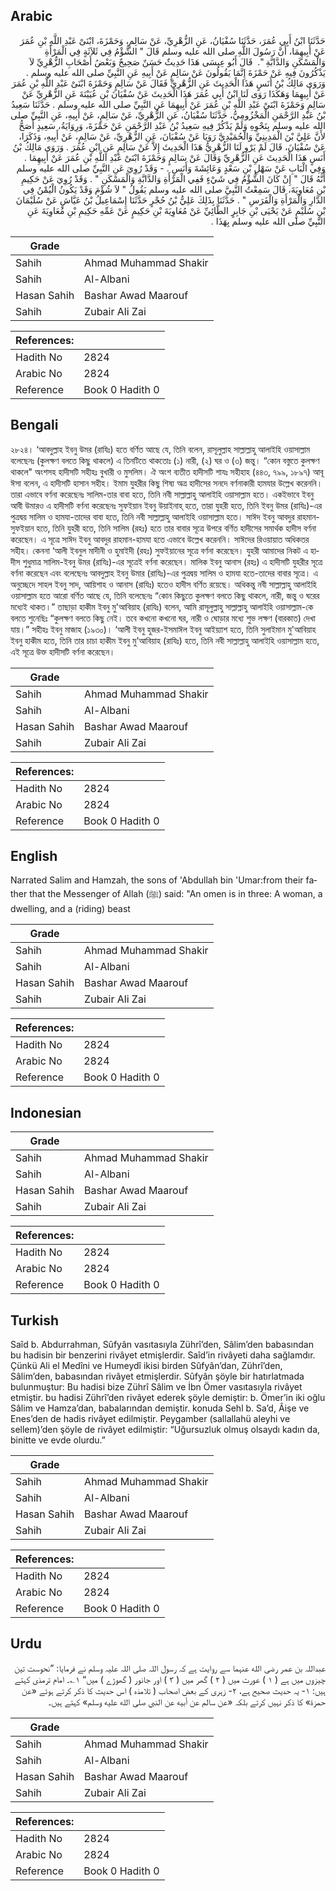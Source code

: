 ## Arabic


<div dir="rtl" lang="ar" style={{fontSize:'larger',backgroundColor:'#f8f9fa',padding:20}}>
حَدَّثَنَا ابْنُ أَبِي عُمَرَ، حَدَّثَنَا سُفْيَانُ، عَنِ الزُّهْرِيِّ، عَنْ سَالِمٍ، وَحَمْزَةَ، ابْنَىْ عَبْدِ اللَّهِ بْنِ عُمَرَ عَنْ أَبِيهِمَا، أَنَّ رَسُولَ اللَّهِ صلى الله عليه وسلم قَالَ ‏"‏ الشُّؤْمُ فِي ثَلاَثَةٍ فِي الْمَرْأَةِ وَالْمَسْكَنِ وَالدَّابَّةِ ‏". ‏ قَالَ أَبُو عِيسَى هَذَا حَدِيثٌ حَسَنٌ صَحِيحٌ وَبَعْضُ أَصْحَابِ الزُّهْرِيِّ لاَ يَذْكُرُونَ فِيهِ عَنْ حَمْزَةَ إِنَّمَا يَقُولُونَ عَنْ سَالِمٍ عَنْ أَبِيهِ عَنِ النَّبِيِّ صلى الله عليه وسلم ‏.‏ وَرَوَى مَالِكُ بْنُ أَنَسٍ هَذَا الْحَدِيثَ عَنِ الزُّهْرِيِّ فَقَالَ عَنْ سَالِمٍ وَحَمْزَةَ ابْنَىْ عَبْدِ اللَّهِ بْنِ عُمَرَ عَنْ أَبِيهِمَا وَهَكَذَا رَوَى لَنَا ابْنُ أَبِي عُمَرَ هَذَا الْحَدِيثَ عَنْ سُفْيَانَ بْنِ عُيَيْنَةَ عَنِ الزُّهْرِيِّ عَنْ سَالِمٍ وَحَمْزَةَ ابْنَىْ عَبْدِ اللَّهِ بْنِ عُمَرَ عَنْ أَبِيهِمَا عَنِ النَّبِيِّ صلى الله عليه وسلم ‏.‏ حَدَّثَنَا سَعِيدُ بْنُ عَبْدِ الرَّحْمَنِ الْمَخْزُومِيُّ، حَدَّثَنَا سُفْيَانُ، عَنِ الزُّهْرِيِّ، عَنْ سَالِمٍ، عَنْ أَبِيهِ، عَنِ النَّبِيِّ صلى الله عليه وسلم بِنَحْوِهِ وَلَمْ يَذْكُرْ فِيهِ سَعِيدُ بْنُ عَبْدِ الرَّحْمَنِ عَنْ حَمْزَةَ، وَرِوَايَةُ، سَعِيدٍ أَصَحُّ لأَنَّ عَلِيَّ بْنَ الْمَدِينِيِّ وَالْحُمَيْدِيَّ رَوَيَا عَنْ سُفْيَانَ، عَنِ الزُّهْرِيِّ، عَنْ سَالِمٍ، عَنْ أَبِيهِ، وَذَكَرَا، عَنْ سُفْيَانَ، قَالَ لَمْ يَرْوِ لَنَا الزُّهْرِيُّ هَذَا الْحَدِيثَ إِلاَّ عَنْ سَالِمٍ عَنِ ابْنِ عُمَرَ ‏.‏ وَرَوَى مَالِكُ بْنُ أَنَسٍ هَذَا الْحَدِيثَ عَنِ الزُّهْرِيِّ وَقَالَ عَنْ سَالِمٍ وَحَمْزَةَ ابْنَىْ عَبْدِ اللَّهِ بْنِ عُمَرَ عَنْ أَبِيهِمَا ‏.‏ وَفِي الْبَابِ عَنْ سَهْلِ بْنِ سَعْدٍ وَعَائِشَةَ وَأَنَسٍ ‏.‏ - وَقَدْ رُوِيَ عَنِ النَّبِيِّ صلى الله عليه وسلم أَنَّهُ قَالَ ‏"‏ إِنْ كَانَ الشُّؤْمُ فِي شَيْءٍ فَفِي الْمَرْأَةِ وَالدَّابَّةِ وَالْمَسْكَنِ ‏"‏ ‏.‏ وَقَدْ رُوِيَ عَنْ حَكِيمِ بْنِ مُعَاوِيَةَ، قَالَ سَمِعْتُ النَّبِيَّ صلى الله عليه وسلم يَقُولُ ‏"‏ لاَ شُؤْمَ وَقَدْ يَكُونُ الْيُمْنُ فِي الدَّارِ وَالْمَرْأَةِ وَالْفَرَسِ ‏"‏ ‏.‏ حَدَّثَنَا بِذَلِكَ عَلِيُّ بْنُ حُجْرٍ حَدَّثَنَا إِسْمَاعِيلُ بْنُ عَيَّاشٍ عَنْ سُلَيْمَانَ بْنِ سُلَيْمٍ عَنْ يَحْيَى بْنِ جَابِرٍ الطَّائِيِّ عَنْ مُعَاوِيَةَ بْنِ حَكِيمٍ عَنْ عَمِّهِ حَكِيمِ بْنِ مُعَاوِيَةَ عَنِ النَّبِيِّ صلى الله عليه وسلم بِهَذَا ‏.‏
</div>
<div style={{backgroundColor:'#f8f9fa',padding:20, marginBottom: 10}}><table> <thead> <tr> <th>Grade</th> <th></th> </tr> </thead> <tbody> <tr><td>Sahih</td><td>Ahmad Muhammad Shakir</td></tr><tr><td>Sahih</td><td>Al-Albani</td></tr><tr><td>Hasan Sahih</td><td>Bashar Awad Maarouf</td></tr><tr><td>Sahih</td><td>Zubair Ali Zai</td></tr></tbody></table><table> <thead> <tr> <th>References:</th> <th></th> </tr> </thead> <tbody><tr><td>Hadith No</td><td>2824</td></tr><tr><td>Arabic No</td><td>2824</td></tr><tr><td>Reference</td><td>Book 0 Hadith 0</td></tr></tbody></table></div>

## Bengali


<div dir="ltr" lang="bn" style={{fontSize:'larger',backgroundColor:'#f8f9fa',padding:20}}>
২৮২৪। ‘আবদুল্লাহ ইবনু উমর (রাযিঃ) হতে বর্ণিত আছে যে, তিনি বলেন, রাসূলুল্লাহ সাল্লাল্লাহু আলাইহি ওয়াসাল্লাম বলেছেনঃ (কুলক্ষণ বলতে কিছু থাকলে) এ তিনটিতে থাকতোঃ (১) নারী, (২) ঘর ও (৩) জন্তু। “কোন বস্তুতে কুলক্ষণ থাকলে" অংশসহ হাদীসটি সহীহঃ বুখারী ও মুসলিম। ঐ অংশ ব্যতীত হাদীসটি শাযঃ সহীহাহ (৪৪৩, ৭৯৯, ১৮৯৭) আবূ ঈসা বলেন, এ হাদীসটি হাসান সহীহ। ইমাম যুহরীর কিছু শিষ্য অত্র হাদীসের সনদে বর্ণনাকারী হামযার উল্লেখ করেননি। তারা এভাবে বর্ণনা করেছেনঃ সালিম-তার বাবা হতে, তিনি নবী সাল্লাল্লাহু আলাইহি ওয়াসাল্লাম হতে। একইভাবে ইবনু আবী উমারও এ হাদীসটি বর্ণনা করেছেনঃ সুফইয়ান ইবনু উয়াইনাহ্ হতে, তারা যুহরী হতে, তিনি ইবনু উমর (রাযিঃ)-এর পুত্রদ্বয় সালিম ও হামযা-তাদের বাবা হতে, তিনি নবী সাল্লাল্লাহু আলাইহি ওয়াসাল্লাম হতে। সাঈদ ইবনু আবদুর রাহমান-সুফইয়ান হতে, তিনি যুহরী হতে, তিনি সালিম (রহঃ) হতে তার বাবার সূত্রে উপরে বর্ণিত হাদীসের সমার্থক হাদীস বর্ণনা করেছেন। এ সূত্রে সাঈদ ইবনু আবদুর রাহমান-হামযা হতে এভাবে উল্লেখ করেননি। সাঈদের রিওয়ায়াত অধিকতর সহীহ। কেননা ‘আলী ইবনুল মাদীনী ও হুমাইদী (রহঃ) সুফইয়ানের সূত্রে বর্ণনা করেছেন। যুহরী আমাদের নিকট এ হাদীস শুধুমাত্র সালিম-ইবনু উমর (রাযিঃ)-এর সূত্রেই বর্ণনা করেছেন। মালিক ইবনু আনাস (রহঃ) এ হাদীসটি যুহরীর সূত্রে বর্ণনা করেছেন এবং বলেছেনঃ আবদুল্লাহ ইবনু উমার (রাযিঃ)-এর পুত্রদ্বয় সালিম ও হামযা হতে-তাদের বাবার সূত্রে। এ অনুচ্ছেদে সাহল ইবনু সাদ, আয়িশাহ ও আনাস (রাযিঃ) হতেও হাদীস বর্ণিত রয়েছে। অধিকন্তু নবী সাল্লাল্লাহু আলাইহি ওয়াসাল্লাম হতে আরো বর্ণিত আছে যে, তিনি বলেছেনঃ “কোন কিছুতে কুলক্ষণ বলতে কিছু থাকলে, নারী, জন্তু ও ঘরের মধ্যেই থাকত।” তাছাড়া হাকীম ইবনু মু'আবিয়াহ (রাযিঃ) বলেন, আমি রাসূলুল্লাহু সাল্লাল্লাহু আলাইহি ওয়াসাল্লাম-কে বলতে শুনেছিঃ “কুলক্ষণ বলতে কিছু নেই। তবে কখনো কখনো ঘর, নারী ও ঘোড়ার মধ্যে শুভ লক্ষণ (বারকাত) দেখা যায়।” সহীহঃ ইবনু মাজাহ (১৯৩০)। ‘আলী ইবনু হুজর-ইসমাঈল ইবনু আইয়্যাশ হতে, তিনি সুলাইমান মু'আবিয়াহ ইবনু হাকীম হতে, তিনি তার চাচা হাকীম ইবনু মু'আবিয়াহ (রাযিঃ) হতে, তিনি নবী সাল্লাল্লাহু আলাইহি ওয়াসাল্লাম হতে, এই সূত্রে উক্ত হাদীসটি বর্ণনা করেছেন।
</div>
<div style={{backgroundColor:'#f8f9fa',padding:20, marginBottom: 10}}><table> <thead> <tr> <th>Grade</th> <th></th> </tr> </thead> <tbody> <tr><td>Sahih</td><td>Ahmad Muhammad Shakir</td></tr><tr><td>Sahih</td><td>Al-Albani</td></tr><tr><td>Hasan Sahih</td><td>Bashar Awad Maarouf</td></tr><tr><td>Sahih</td><td>Zubair Ali Zai</td></tr></tbody></table><table> <thead> <tr> <th>References:</th> <th></th> </tr> </thead> <tbody><tr><td>Hadith No</td><td>2824</td></tr><tr><td>Arabic No</td><td>2824</td></tr><tr><td>Reference</td><td>Book 0 Hadith 0</td></tr></tbody></table></div>

## English


<div dir="ltr" lang="en" style={{fontSize:'larger',backgroundColor:'#f8f9fa',padding:20}}>
Narrated Salim and Hamzah, the sons of 'Abdullah bin 'Umar:from their father that the Messenger of Allah (ﷺ) said: "An omen is in three: A woman, a dwelling, and a (riding) beast
</div>
<div style={{backgroundColor:'#f8f9fa',padding:20, marginBottom: 10}}><table> <thead> <tr> <th>Grade</th> <th></th> </tr> </thead> <tbody> <tr><td>Sahih</td><td>Ahmad Muhammad Shakir</td></tr><tr><td>Sahih</td><td>Al-Albani</td></tr><tr><td>Hasan Sahih</td><td>Bashar Awad Maarouf</td></tr><tr><td>Sahih</td><td>Zubair Ali Zai</td></tr></tbody></table><table> <thead> <tr> <th>References:</th> <th></th> </tr> </thead> <tbody><tr><td>Hadith No</td><td>2824</td></tr><tr><td>Arabic No</td><td>2824</td></tr><tr><td>Reference</td><td>Book 0 Hadith 0</td></tr></tbody></table></div>

## Indonesian


<div dir="ltr" lang="id" style={{fontSize:'larger',backgroundColor:'#f8f9fa',padding:20}}>

</div>
<div style={{backgroundColor:'#f8f9fa',padding:20, marginBottom: 10}}><table> <thead> <tr> <th>Grade</th> <th></th> </tr> </thead> <tbody> <tr><td>Sahih</td><td>Ahmad Muhammad Shakir</td></tr><tr><td>Sahih</td><td>Al-Albani</td></tr><tr><td>Hasan Sahih</td><td>Bashar Awad Maarouf</td></tr><tr><td>Sahih</td><td>Zubair Ali Zai</td></tr></tbody></table><table> <thead> <tr> <th>References:</th> <th></th> </tr> </thead> <tbody><tr><td>Hadith No</td><td>2824</td></tr><tr><td>Arabic No</td><td>2824</td></tr><tr><td>Reference</td><td>Book 0 Hadith 0</td></tr></tbody></table></div>

## Turkish


<div dir="ltr" lang="tr" style={{fontSize:'larger',backgroundColor:'#f8f9fa',padding:20}}>
Saîd b. Abdurrahman, Sûfyân vasıtasıyla Zührî’den, Sâlim’den babasından bu hadisin bir benzerini rivâyet etmişlerdir. Saîd’in rivâyeti daha sağlamdır. Çünkü Ali el Medîni ve Humeydî ikisi birden Sûfyân’dan, Zührî’den, Sâlim’den, babasından rivâyet etmişlerdir. Sûfyân şöyle bir hatırlatmada bulunmuştur: Bu hadisi bize Zührî Sâlim ve İbn Ömer vasıtasıyla rivâyet etmiştir. bu hadisi Zührî’den rivâyet ederek şöyle demiştir: b. Ömer’in iki oğlu Sâlim ve Hamza’dan, babalarından demiştir. konuda Sehl b. Sa’d, Âişe ve Enes’den de hadis rivâyet edilmiştir. Peygamber (sallallahü aleyhi ve sellem)’den şöyle de rivâyet edilmiştir: “Uğursuzluk olmuş olsaydı kadın da, binitte ve evde olurdu.”
</div>
<div style={{backgroundColor:'#f8f9fa',padding:20, marginBottom: 10}}><table> <thead> <tr> <th>Grade</th> <th></th> </tr> </thead> <tbody> <tr><td>Sahih</td><td>Ahmad Muhammad Shakir</td></tr><tr><td>Sahih</td><td>Al-Albani</td></tr><tr><td>Hasan Sahih</td><td>Bashar Awad Maarouf</td></tr><tr><td>Sahih</td><td>Zubair Ali Zai</td></tr></tbody></table><table> <thead> <tr> <th>References:</th> <th></th> </tr> </thead> <tbody><tr><td>Hadith No</td><td>2824</td></tr><tr><td>Arabic No</td><td>2824</td></tr><tr><td>Reference</td><td>Book 0 Hadith 0</td></tr></tbody></table></div>

## Urdu


<div dir="rtl" lang="ur" style={{fontSize:'larger',backgroundColor:'#f8f9fa',padding:20}}>
عبداللہ بن عمر رضی الله عنہما سے روایت ہے کہ رسول اللہ صلی اللہ علیہ وسلم نے فرمایا: ”نحوست تین چیزوں میں ہے ( ۱ ) عورت میں ( ۲ ) گھر میں ( ۳ ) اور جانور ( گھوڑے ) میں“ ۱؎۔ امام ترمذی کہتے ہیں: ۱- یہ حدیث صحیح ہے، ۲- زہری کے بعض اصحاب ( تلامذہ ) اس حدیث کا ذکر کرتے ہوئے «عن حمزة» کا ذکر نہیں کرتے بلکہ «عن سالم عن أبيه عن النبي صلى الله عليه وسلم» کہتے ہیں۔
</div>
<div style={{backgroundColor:'#f8f9fa',padding:20, marginBottom: 10}}><table> <thead> <tr> <th>Grade</th> <th></th> </tr> </thead> <tbody> <tr><td>Sahih</td><td>Ahmad Muhammad Shakir</td></tr><tr><td>Sahih</td><td>Al-Albani</td></tr><tr><td>Hasan Sahih</td><td>Bashar Awad Maarouf</td></tr><tr><td>Sahih</td><td>Zubair Ali Zai</td></tr></tbody></table><table> <thead> <tr> <th>References:</th> <th></th> </tr> </thead> <tbody><tr><td>Hadith No</td><td>2824</td></tr><tr><td>Arabic No</td><td>2824</td></tr><tr><td>Reference</td><td>Book 0 Hadith 0</td></tr></tbody></table></div>